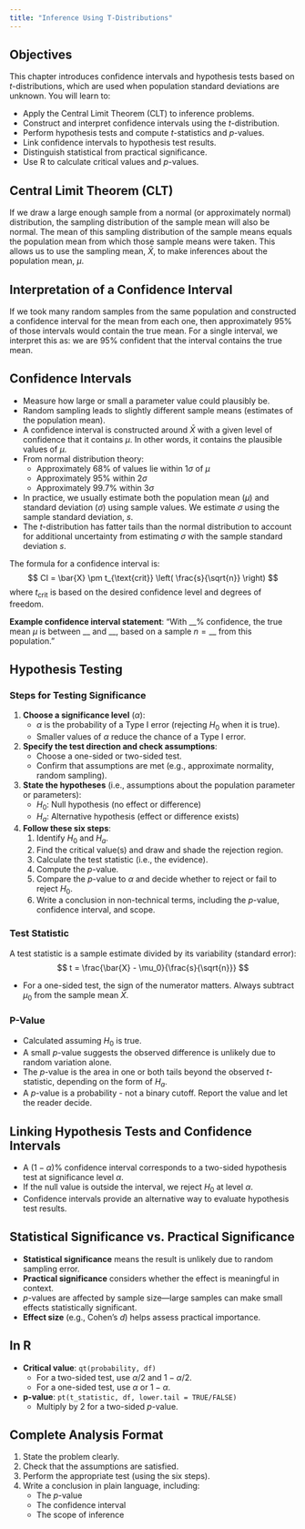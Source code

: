 ```yaml
---
title: "Inference Using T-Distributions"
---
```


## Objectives

This chapter introduces confidence intervals and hypothesis tests based on *t*-distributions, which are used when population standard deviations are unknown. You will learn to:

- Apply the Central Limit Theorem (CLT) to inference problems.  
- Construct and interpret confidence intervals using the *t*-distribution.  
- Perform hypothesis tests and compute *t*-statistics and *p*-values.  
- Link confidence intervals to hypothesis test results.  
- Distinguish statistical from practical significance.  
- Use R to calculate critical values and *p*-values.


## Central Limit Theorem (CLT)

If we draw a large enough sample from a normal (or approximately normal) distribution, the sampling distribution of the sample mean will also be normal. The mean of this sampling distribution of the sample means equals the population mean from which those sample means were taken. This allows us to use the sampling mean, $\bar{X}$, to make inferences about the population mean, $\mu$.


## Interpretation of a Confidence Interval

If we took many random samples from the same population and constructed a confidence interval for the mean from each one, then approximately 95% of those intervals would contain the true mean. For a single interval, we interpret this as: we are 95% confident that the interval contains the true mean.


## Confidence Intervals

- Measure how large or small a parameter value could plausibly be.  
- Random sampling leads to slightly different sample means (estimates of the population mean).  
- A confidence interval is constructed around $\bar{X}$ with a given level of confidence that it contains $\mu$. In other words, it contains the plausible values of $\mu$.
- From normal distribution theory:  
  - Approximately 68% of values lie within $1\sigma$ of $\mu$ 
  - Approximately 95% within $2\sigma$  
  - Approximately 99.7% within $3\sigma$  
- In practice, we usually estimate both the population mean ($\mu$) and standard deviation ($\sigma$) using sample values. We estimate $\sigma$ using the sample standard deviation, $s$.  
- The *t*-distribution has fatter tails than the normal distribution to account for additional uncertainty from estimating $\sigma$ with the sample standard deviation $s$.

The formula for a confidence interval is:
$$
CI = \bar{X} \pm t_{\text{crit}} \left( \frac{s}{\sqrt{n}} \right)
$$
where $t_{\text{crit}}$ is based on the desired confidence level and degrees of freedom.

**Example confidence interval statement**: "With $\_\_$% confidence, the true mean $\mu$ is between $\_\_$ and $\_\_$, based on a sample $n = \_\_$ from this population."


## Hypothesis Testing

### Steps for Testing Significance
1. **Choose a significance level** ($\alpha$):  
   - $\alpha$ is the probability of a Type I error (rejecting $H_0$ when it is true).  
   - Smaller values of $\alpha$ reduce the chance of a Type I error.
2. **Specify the test direction and check assumptions**:  
   - Choose a one-sided or two-sided test.  
   - Confirm that assumptions are met (e.g., approximate normality, random sampling).
3. **State the hypotheses** (i.e., assumptions about the population parameter or parameters):  
   - $H_0$: Null hypothesis (no effect or difference)  
   - $H_a$: Alternative hypothesis (effect or difference exists)
4. **Follow these six steps**:
   1. Identify $H_0$ and $H_a$.  
   2. Find the critical value(s) and draw and shade the rejection region.  
   3. Calculate the test statistic (i.e., the evidence).  
   4. Compute the *p*-value.  
   5. Compare the *p*-value to $\alpha$ and decide whether to reject or fail to reject $H_0$.  
   6. Write a conclusion in non-technical terms, including the *p*-value, confidence interval, and scope.

### Test Statistic
A test statistic is a sample estimate divided by its variability (standard error):
$$
t = \frac{\bar{X} - \mu_0}{\frac{s}{\sqrt{n}}}
$$

- For a one-sided test, the sign of the numerator matters. Always subtract $\mu_0$ from the sample mean $\bar{X}$.

### P-Value
- Calculated assuming $H_0$ is true.  
- A small *p*-value suggests the observed difference is unlikely due to random variation alone.  
- The *p*-value is the area in one or both tails beyond the observed *t*-statistic, depending on the form of $H_a$.  
- A *p*-value is a probability - not a binary cutoff. Report the value and let the reader decide.


## Linking Hypothesis Tests and Confidence Intervals

- A $(1 - \alpha)\%$ confidence interval corresponds to a two-sided hypothesis test at significance level $\alpha$.  
- If the null value is outside the interval, we reject $H_0$ at level $\alpha$. 
- Confidence intervals provide an alternative way to evaluate hypothesis test results.


## Statistical Significance vs. Practical Significance

- **Statistical significance** means the result is unlikely due to random sampling error.  
- **Practical significance** considers whether the effect is meaningful in context.  
- *p*-values are affected by sample size---large samples can make small effects statistically significant.  
- **Effect size** (e.g., Cohen’s $d$) helps assess practical importance.


## In R

- **Critical value**: `qt(probability, df)`  
  - For a two-sided test, use $\alpha/2$ and $1 - \alpha/2$.  
  - For a one-sided test, use $\alpha$ or $1 - \alpha$.
- **p-value**: `pt(t_statistic, df, lower.tail = TRUE/FALSE)`  
  - Multiply by 2 for a two-sided *p*-value.


## Complete Analysis Format

1. State the problem clearly.  
2. Check that the assumptions are satisfied.  
3. Perform the appropriate test (using the six steps).  
4. Write a conclusion in plain language, including:  
   - The *p*-value  
   - The confidence interval  
   - The scope of inference
   